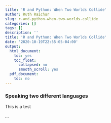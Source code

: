 ```yaml
---
title: 'R and Python: When Two Worlds Collide'
author: Ruth Raichur
slug: r-and-python-when-two-worlds-collide
categories: []
tags: []
description: ''
title: 'R and Python: When Two Worlds Collide'
date: '2020-10-19T22:55:05-04:00'
output:
  html_document:
    toc: yes
    toc_float:
      collapsed: no
      smooth_scroll: yes
  pdf_document:
    toc: no
---
```


### **Speaking two different languages**

This is a test
 

...
